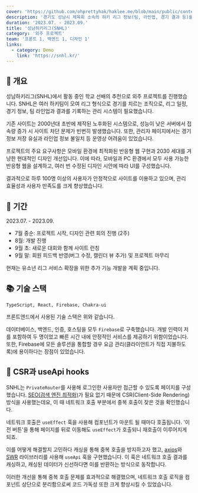 ```yaml
---
cover: 'https://github.com/ohprettyhak/haklee.me/blob/main/public/content/projects/2023-snhl/cover.webp'
description: '경기도 성남시 체육회 소속의 하키 리그 정보(팀, 라인업, 경기 결과 등)를 제공하는 서비스'
duration: '2023.07. - 2023.09.'
title: '성남하키리그(SNHL)'
category: '외주 프로젝트'
team: '프론트 1, 백엔드 1, 디자인 1'
links:
  - category: Demo
    link: 'https://snhl.kr/'
---
```


## 🔖 개요

성남하키리그(SNHL)에서 활동 중인 학교 선배의 추천으로 외주 프로젝트를 진행했습니다. SNHL은 여러 하키팀이 모여 리그 형식으로 경기를 치르는 조직으로, 리그 일정, 경기 정보, 팀 라인업과 결과를 기록하는
관리 시스템이 필요했습니다.

기존 사이트는 2000년대 초반에 제작된 노후화된 시스템으로, 성능이 낮은 서버에서 접속량 증가 시 사이트 차단 문제가 빈번히 발생했습니다. 또한, 관리자 페이지에서는 경기 정보 저장 유실과 라인업 정보 불일치 등
운영상 어려움이 있었습니다.

프로젝트의 주요 요구사항은 모바일 환경에 최적화된 반응형 웹 구현과 2030 세대를 겨냥한 현대적인 디자인 개선입니다. 이에 따라, 모바일과 PC 환경에서 모두 사용 가능한 반응형 웹을 설계하고, 여러 번 수정된
디자인 시안에 따라 UI를 구성했습니다.

결과적으로 하루 100명 이상의 사용자가 안정적으로 사이트를 이용하고 있으며, 관리 효율성과 사용자 만족도를 크게 향상했습니다.

## 📅 기간

2023.07. - 2023.09.

- 7월 중순: 프로젝트 시작, 디자인 관련 회의 진행 (2주)
- 8월: 개발 진행
- 9월 초: 새로운 대회와 함께 사이트 런칭
- 9월 말: 회원 피드백 반영(버그 수정, 캘린더 뷰 추가) 및 프로젝트 마무리

현재는 유소년 리그 서비스 확장을 위한 추가 기능 개발을 계획 중입니다.

## 📚 기술 스택

`TypeScript, React, Firebase, Chakra-ui`

프론트엔드에서 사용된 기술 스택은 위와 같습니다.

데이터베이스, 백엔드, 인증, 호스팅을 모두 `Firebase`로 구축했습니다. 개발 인력이 저를 포함하여 두 명이었고 빠른 시간 내에 안정적인 서비스를 제공하기 위함이었습니다. 또한, Firebase에 모든
솔루션을 통합할 경우 요금 관리(클라이언트가 직접 지불하도록)에 용이하다는 장점이 있었습니다.

## 🧩 CSR과 useApi hooks

SNHL는 `PrivateRouter`를 사용해 로그인한 사용자만 접근할 수 있도록 페이지를
구성했습니다. <a href="https://developer.mozilla.org/ko/docs/Glossary/SEO" target="_blank" rel="noreferrer noopener">SEO(검색 엔진
최적화)</a>가 필요 없기 때문에 CSR(Client-Side Rendering) 방식을 사용했는데요, 이 때 네트워크 호출 부분에서 중복 호출이 잦은 것을 확인했습니다.

네트워크 호출은 `useEffect` 훅을 사용해 컴포넌트가 마운트 될 때마다 호출됩니다. '이전 버튼'을 통해 페이지를 뒤로 이동해도 `useEffect`가 호출되니 재호출이 이루어지게 되죠.

이를 어떻게 해결할지 고민하다 캐싱을 통해 중복 호출을 방지하고자 했고, <a href="https://axios-http.com/" target="_blank" rel="noreferrer noopener">
axios</a>와 <a href="https://swr.vercel.app/" target="_blank" rel="noreferrer noopener">SWR</a> 라이브러리를 사용해 `useApi` 훅을
구현했습니다. 이 훅은 네트워크 호출 결과를 캐싱하고, 캐싱된 데이터가 신선하다면 이를 반환하는 방식으로 동작합니다.

이러한 개선을 통해 중복 호출 문제를 효과적으로 해결했으며, 네트워크 호출 로직을 컴포넌트 상단으로 분리함으로써 코드 가독성 또한 크게 향상시킬 수 있었습니다.
